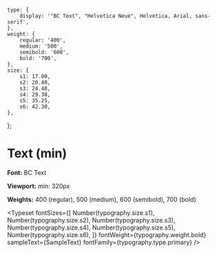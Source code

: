 
<Meta title="Foundation/Typography/Text (min)" />

    type: {
        display: '"BC Text", "Helvetica Neue", Helvetica, Arial, sans-serif',
    },
    weight: {
        regular: '400',
        medium: '500',
        semibold: '600',
        bold: '700',
    },
    size: {
        s1: 17.00,
        s2: 20.40,
        s3: 24.48,
        s4: 29.38,
        s5: 35.25,
        s6: 42.30,
    },
};


# Text (min)

**Font:** BC Text

**Viewport:** min: 320px

**Weights:** 400 (regular), 500 (medium), 600 (semibold), 700 (bold)

<Typeset
  fontSizes={[
        Number(typography.size.s1),
        Number(typography.size.s2),
        Number(typography.size.s3),
        Number(typography.size.s4),
        Number(typography.size.s5),
        Number(typography.size.s6),
    ]}
  fontWeight={typography.weight.bold}
  sampleText={SampleText}
  fontFamily={typography.type.primary}
/>
